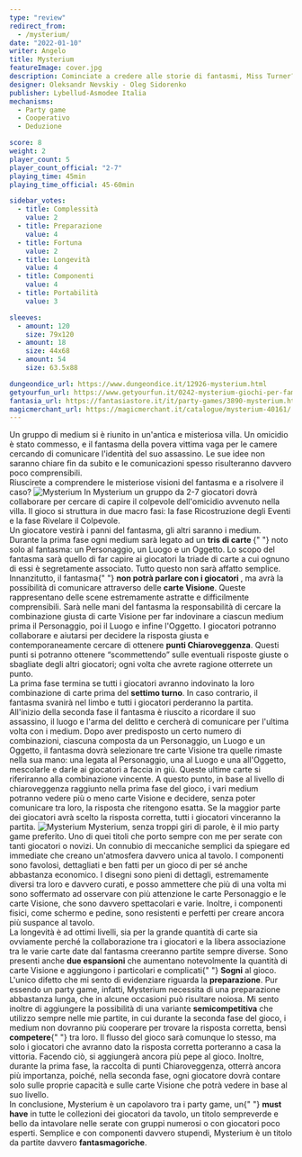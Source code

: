 ```yaml
---
type: "review"
redirect_from:
  - /mysterium/
date: "2022-01-10"
writer: Angelo
title: Mysterium
featureImage: cover.jpg
description: Cominciate a credere alle storie di fantasmi, Miss Turner? Ci siete dentro!
designer: Oleksandr Nevskiy - Oleg Sidorenko
publisher: Lybellud-Asmodee Italia
mechanisms:
  - Party game
  - Cooperativo
  - Deduzione

score: 8
weight: 2
player_count: 5
player_count_official: "2-7"
playing_time: 45min
playing_time_official: 45-60min

sidebar_votes:
  - title: Complessità
    value: 2
  - title: Preparazione
    value: 4
  - title: Fortuna
    value: 2
  - title: Longevità
    value: 4
  - title: Componenti
    value: 4
  - title: Portabilità
    value: 3

sleeves:
  - amount: 120
    size: 79x120
  - amount: 18
    size: 44x68
  - amount: 54
    size: 63.5x88

dungeondice_url: https://www.dungeondice.it/12926-mysterium.html
getyourfun_url: https://www.getyourfun.it/0242-mysterium-giochi-per-famiglia.html
fantasia_url: https://fantasiastore.it/it/party-games/3890-mysterium.html
magicmerchant_url: https://magicmerchant.it/catalogue/mysterium-40161/
---
```


<Setting>
  Un gruppo di medium si è riunito in un'antica e misteriosa villa. Un omicidio
  è stato commesso, e il fantasma della povera vittima vaga per le camere
  cercando di comunicare l'identità del suo assassino. Le sue idee non saranno
  chiare fin da subito e le comunicazioni spesso risulteranno davvero poco
  comprensibili.
  <br />
  Riuscirete a comprendere le misteriose visioni del fantasma e a risolvere il
  caso?
</Setting>

<img src="./game1.jpg" alt="Mysterium" />

<Rules>
  In Mysterium un gruppo da 2-7 giocatori dovrà collaborare per cercare di
  capire il colpevole dell'omicidio avvenuto nella villa. Il gioco si struttura
  in due macro fasi: la fase Ricostruzione degli Eventi e la fase Rivelare il
  Colpevole.
  <br />
  Un giocatore vestirà i panni del fantasma, gli altri saranno i medium. Durante
  la prima fase ogni medium sarà legato ad un <strong>
    tris di carte
  </strong>{" "}
  noto solo al fantasma: un Personaggio, un Luogo e un Oggetto. Lo scopo del
  fantasma sarà quello di far capire ai giocatori la triade di carte a cui
  ognuno di essi è segretamente associato. Tutto questo non sarà affatto
  semplice. Innanzitutto, il fantasma{" "}
  <strong>non potrà parlare con i giocatori </strong>, ma avrà la possibilità di
  comunicare attraverso delle <strong>carte Visione</strong>. Queste
  rappresentano delle scene estremamente astratte e difficilmente comprensibili.
  Sarà nelle mani del fantasma la responsabilità di cercare la combinazione
  giusta di carte Visione per far indovinare a ciascun medium prima il
  Personaggio, poi il Luogo e infine l'Oggetto. I giocatori potranno collaborare
  e aiutarsi per decidere la risposta giusta e contemporaneamente cercare di
  ottenere <strong>punti Chiaroveggenza</strong>. Questi punti si potranno
  ottenere “scommettendo” sulle eventuali risposte giuste o sbagliate degli
  altri giocatori; ogni volta che avrete ragione otterrete un punto.
  <br />
  La prima fase termina se tutti i giocatori avranno indovinato la loro
  combinazione di carte prima del <strong>settimo turno</strong>. In caso
  contrario, il fantasma svanirà nel limbo e tutti i giocatori perderanno la
  partita.
  <br />
  All'inizio della seconda fase il fantasma è riuscito a ricordare il suo
  assassino, il luogo e l'arma del delitto e cercherà di comunicare per l'ultima
  volta con i medium. Dopo aver predisposto un certo numero di combinazioni,
  ciascuna composta da un Personaggio, un Luogo e un Oggetto, il fantasma dovrà
  selezionare tre carte Visione tra quelle rimaste nella sua mano: una legata al
  Personaggio, una al Luogo e una all'Oggetto, mescolarle e darle ai giocatori a
  faccia in giù. Queste ultime carte si riferiranno alla combinazione vincente.
  A questo punto, in base al livello di chiaroveggenza raggiunto nella prima
  fase del gioco, i vari medium potranno vedere più o meno carte Visione e
  decidere, senza poter comunicare tra loro, la risposta che ritengono esatta.
  Se la maggior parte dei giocatori avrà scelto la risposta corretta, tutti i
  giocatori vinceranno la partita.
</Rules>

<img src="./game2.jpg" alt="Mysterium" />

<Feedback>
  Mysterium, senza troppi giri di parole, è il mio party game preferito. Uno di
  quei titoli che porto sempre con me per serate con tanti giocatori o novizi.
  Un connubio di meccaniche semplici da spiegare ed immediate che creano
  un'atmosfera davvero unica al tavolo. I componenti sono favolosi, dettagliati
  e ben fatti per un gioco di per sé anche abbastanza economico. I disegni sono
  pieni di dettagli, estremamente diversi tra loro e davvero curati, e posso
  ammettere che più di una volta mi sono soffermato ad osservare con più
  attenzione le carte Personaggio e le carte Visione, che sono davvero
  spettacolari e varie. Inoltre, i componenti fisici, come schermo e pedine,
  sono resistenti e perfetti per creare ancora più suspance al tavolo.
  <br />
  La longevità è ad ottimi livelli, sia per la grande quantità di carte sia
  ovviamente perché la collaborazione tra i giocatori e la libera associazione
  tra le varie carte date dal fantasma creeranno partite sempre diverse. Sono
  presenti anche <strong>due espansioni</strong> che aumentano notevolmente la
  quantità di carte Visione e aggiungono i particolari e complicati{" "}
  <strong>Sogni</strong> al gioco. L'unico difetto che mi sento di evidenziare
  riguarda la <strong>preparazione</strong>. Pur essendo un party game, infatti,
  Mysterium necessita di una preparazione abbastanza lunga, che in alcune
  occasioni può risultare noiosa. Mi sento inoltre di aggiungere la possibilità
  di una variante <strong>semicompetitiva</strong> che utilizzo sempre nelle mie
  partite, in cui durante la seconda fase del gioco, i medium non dovranno più
  cooperare per trovare la risposta corretta, bensì <strong>competere</strong>{" "}
  tra loro. Il flusso del gioco sarà comunque lo stesso, ma solo i giocatori che
  avranno dato la risposta corretta porteranno a casa la vittoria. Facendo ciò,
  si aggiungerà ancora più pepe al gioco. Inoltre, durante la prima fase, la
  raccolta di punti Chiaroveggenza, otterrà ancora più importanza, poiché, nella
  seconda fase, ogni giocatore dovrà contare solo sulle proprie capacità e sulle
  carte Visione che potrà vedere in base al suo livello.
  <br />
  In conclusione, Mysterium è un capolavoro tra i party game, un{" "}
  <strong> must have</strong> in tutte le collezioni dei giocatori da tavolo, un
  titolo sempreverde e bello da intavolare nelle serate con gruppi numerosi o
  con giocatori poco esperti. Semplice e con componenti davvero stupendi,
  Mysterium è un titolo da partite davvero <strong>fantasmagoriche</strong>.
</Feedback>

<Instagram id="CYi1Z-bFxQE" />
